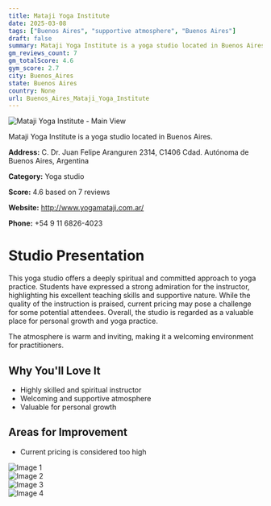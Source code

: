 ```yaml
---
title: Mataji Yoga Institute
date: 2025-03-08
tags: ["Buenos Aires", "supportive atmosphere", "Buenos Aires"]  
draft: false
summary: Mataji Yoga Institute is a yoga studio located in Buenos Aires.
gm_reviews_count: 7
gm_totalScore: 4.6
gym_score: 2.7
city: Buenos_Aires
state: Buenos Aires
country: None
url: Buenos_Aires_Mataji_Yoga_Institute
---
```


<div className="aspect-[16/9] relative my-8">
  <img 
    src="https://lh5.googleusercontent.com/p/AF1QipPVaI5Y2R9wHZCrQ86pkWHaRIpxvDstWj3sJz9t=w1920-h1080-k-no"
    alt="Mataji Yoga Institute - Main View"
    className="object-cover absolute inset-0 w-full h-full rounded-lg"
  />
</div>

Mataji Yoga Institute is a yoga studio located in Buenos Aires.

**Address:** C. Dr. Juan Felipe Aranguren 2314, C1406 Cdad. Autónoma de Buenos Aires, Argentina

**Category:** Yoga studio

**Score:** 4.6 based on 7 reviews

**Website:** http://www.yogamataji.com.ar/

**Phone:** +54 9 11 6826-4023

# Studio Presentation

This yoga studio offers a deeply spiritual and committed approach to yoga practice. Students have expressed a strong admiration for the instructor, highlighting his excellent teaching skills and supportive nature. While the quality of the instruction is praised, current pricing may pose a challenge for some potential attendees. Overall, the studio is regarded as a valuable place for personal growth and yoga practice.

The atmosphere is warm and inviting, making it a welcoming environment for practitioners.

## Why You'll Love It

- Highly skilled and spiritual instructor
- Welcoming and supportive atmosphere
- Valuable for personal growth

## Areas for Improvement

- Current pricing is considered too high

<div className="grid grid-cols-1 xl:grid-cols-2 gap-4 my-8">
<div className="aspect-[4/3] relative"><img src="https://lh5.googleusercontent.com/p/AF1QipNDcmfp2lnHGo06zlt7E1yu7F6s7F9iQYVPJ-XW=w1920-h1080-k-no" alt="Image 1" className="object-cover absolute inset-0 w-full h-full rounded-lg" /></div>
<div className="aspect-[4/3] relative"><img src="https://lh5.googleusercontent.com/p/AF1QipP4L5iPVQN9WDYbuT3VuRXo0OXVx3cl4gorpZpE=w1920-h1080-k-no" alt="Image 2" className="object-cover absolute inset-0 w-full h-full rounded-lg" /></div>
<div className="aspect-[4/3] relative"><img src="https://lh5.googleusercontent.com/p/AF1QipN9FJC_zqD_3ZTRZgKBoKtszlHVCnSHfOZ38xBV=w1920-h1080-k-no" alt="Image 3" className="object-cover absolute inset-0 w-full h-full rounded-lg" /></div>
<div className="aspect-[4/3] relative"><img src="https://lh5.googleusercontent.com/p/AF1QipMK0Xl7C0bUNMNhho2Mhg377NyWTt_56bMgqp9H=w1920-h1080-k-no" alt="Image 4" className="object-cover absolute inset-0 w-full h-full rounded-lg" /></div>
</div>